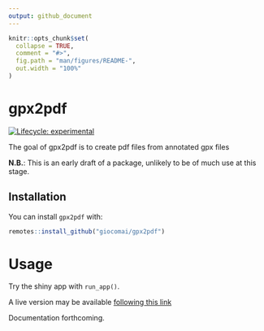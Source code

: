 ```yaml
---
output: github_document
---
```


<!-- README.md is generated from README.Rmd. Please edit that file -->

```r
knitr::opts_chunk$set(
  collapse = TRUE,
  comment = "#>",
  fig.path = "man/figures/README-",
  out.width = "100%"
)
```

# gpx2pdf

<!-- badges: start -->
[![Lifecycle: experimental](https://img.shields.io/badge/lifecycle-experimental-orange.svg)](https://lifecycle.r-lib.org/articles/stages.html#experimental)
<!-- badges: end -->

The goal of gpx2pdf is to create pdf files from annotated gpx files


__N.B.__: This is an early draft of a package, unlikely to be of much use at this stage.

## Installation

You can install `gpx2pdf` with:

``` r
remotes::install_github("giocomai/gpx2pdf")
```


# Usage

Try the shiny app with `run_app()`.

A live version may be available [following this link](https://gpx.giorgiocomai.eu/)

Documentation forthcoming. 

